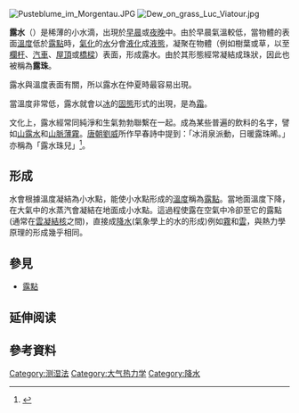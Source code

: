 {{redirect2|露|外用制剂|露 (医药)}}
{{天气}}
[[File:Pusteblume_im_Morgentau.JPG|left]]
[[File:Dew_on_grass_Luc_Viatour.jpg|thumb]]

'''露水'''（{{lang-en|'''dew'''}}）是稀薄的小水滴，出現於[[早晨|早晨]]或[[夜晚|夜晚]]中。由於早晨氣溫較低，當物體的表面[[溫度|溫度]]低於[[露點|露點]]時，[[氣態|氣化]]的[[水|水]]分會[[液化|液化]]成[[液態|液態]]，凝聚在物體（例如樹葉或草，以至[[欄杆|欄杆]]、[[汽車|汽車]]、[[屋頂|屋頂]]或[[橋樑|橋樑]]）表面，形成露水。由於其形態經常凝結成珠狀，因此也被稱為'''露珠'''。

露水與溫度表面有關，所以露水在仲夏時最容易出現。

當溫度非常低，露水就會以[[冰|冰]]的[[固態|固態]]形式的出現，是為[[霜|霜]]。

文化上，露水經常同純淨和生氣勃勃聯繫在一起。成為某些普遍的飲料的名字，譬如[[山露水|山露水]]和[[山脈薄霧|山脈薄霧]]。[[唐朝|唐朝]][[劉威|劉威]]所作早春詩中提到：「冰消泉派動，日暖露珠晞。」亦稱為「露水珠兒」<ref>{{Cite web |url=http://dict.revised.moe.edu.tw/ |title=教育部國語辭典 |accessdate=2020-09-21 |archive-date=2018-12-04 |archive-url=https://web.archive.org/web/20181204062045/http://dict.revised.moe.edu.tw/ |dead-url=yes }}</ref>。

== 形成 ==
水會根據溫度凝結為小水點，能使小水點形成的[[溫度|溫度]]稱為[[露點|露點]]。當地面溫度下降，在大氣中的水蒸汽會凝結在地面成小水點。這過程使露在空氣中冷卻至它的露點(通常在[[雲凝結核|雲凝結核]]之間)，直接成[[降水|降水]](氣象學上的水的形成)例如[[霧|霧]]和[[雲|雲]]，與熱力學原理的形成幾乎相同。

== 參見 ==
* [[露點|露點]] 

== 延伸阅读 ==
{{Wikisource further reading}}

== 參考資料 ==
<references/>

{{Commons|Dew}}
{{主要天氣現象}}

[[Category:测湿法|Category:测湿法]]
[[Category:大气热力学|Category:大气热力学]]
[[Category:降水|Category:降水]]